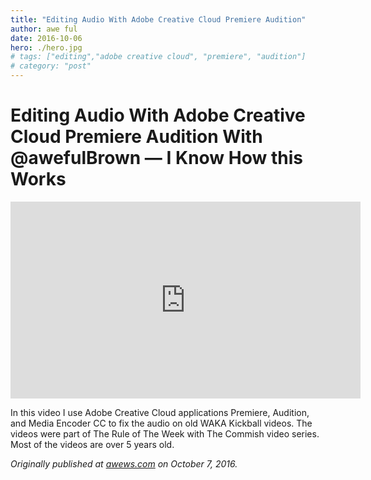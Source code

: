 ```yaml
---
title: "Editing Audio With Adobe Creative Cloud Premiere Audition"
author: awe ful
date: 2016-10-06
hero: ./hero.jpg
# tags: ["editing","adobe creative cloud", "premiere", "audition"]
# category: "post"
---
```


# Editing Audio With Adobe Creative Cloud Premiere Audition With @awefulBrown — I Know How this Works

<center><iframe width="560" height="315" src="https://www.youtube.com/embed/tG9vCq5zmy0" frameborder="0" allow="accelerometer; autoplay; encrypted-media; gyroscope; picture-in-picture" allowfullscreen></iframe></center>

In this video I use Adobe Creative Cloud applications Premiere, Audition, and Media Encoder CC to fix the audio on old WAKA Kickball videos. The videos were part of The Rule of The Week with The Commish video series. Most of the videos are over 5 years old.

_Originally published at [awews.com](http://awews.com/i-know-how-this-works/2016/10/07/editing-audio-with-adobe-creative-cloud-premiere-audition-with-awefulbrown) on October 7, 2016._
